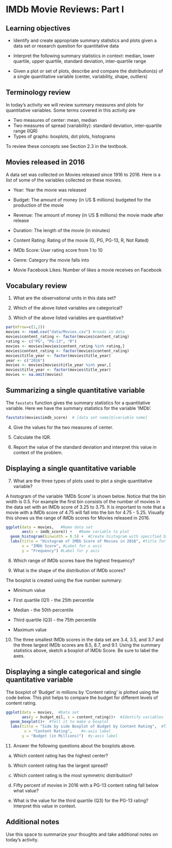 # IMDb Movie Reviews: Part I

## Learning objectives

* Identify and create appropriate summary statistics and plots
  given a data set or research question for quantitative data

* Interpret the following summary statistics in context:
  median, lower quartile, upper quartile,
  standard deviation, inter-quartile range

* Given a plot or set of plots, describe and compare the distribution(s)
  of a single quantitative variable
  (center, variability, shape, outliers)

## Terminology review

In today's activity we will review summary measures and plots for quantitative variables.  Some terms covered in this activity are

* Two measures of center: mean, median
* Two measures of spread (variability): standard deviation, inter-quartile range (IQR)
* Types of graphs: boxplots, dot plots, histograms

To review these concepts see Section 2.3 in the textbook.

## Movies released in 2016

A data set was collected on Movies released since 1916 to 2016.  Here is a list of some of the variables collected on these movies.

* Year: Year the movie was released

* Budget: The amount of money (in US $ millions) budgeted for the production of the movie

* Revenue: The amount of money (in US $ millions) the movie made after release

* Duration: The length of the movie (in minutes)

* Content Rating: Rating of the movie (G, PG, PG-13, R, Not Rated)

* IMDb Score: User rating score from 1 to 10

* Genre: Category the movie falls into

* Movie Facebook Likes: Number of likes a movie receives on Facebook

\newpage

## Vocabulary review

1. What are the observational units in this data set?

\vspace{0.3in}

2. Which of the above listed variables are categorical?

\vspace{.5in}

3. Which of the above listed variables are quantitative?

\vspace{.5in}

```r
par(mfrow=c(1,2))
movies <- read.csv("data/Movies.csv") #reads in data
movies$content_rating <- factor(movies$content_rating)
rating <- c("PG", "PG-13", "R")
movies <- movies[movies$content_rating %in% rating,]
movies$content_rating <- factor(movies$content_rating)
movies$title_year <- factor(movies$title_year)
year <- c("2016")
movies <- movies[movies$title_year %in% year,]
movies$title_year <- factor(movies$title_year)
movies <- na.omit(movies)
```

## Summarizing a single quantitative variable

The `favstats` function gives the summary statistics for a quantitative variable. Here we have the summary statistics for the variable 'IMDb'.

```r
favstats(movies$imdb_score)  # [data set name]$[variable name]
```


4. Give the values for the two measures of center.

\vspace{0.5in}

5. Calculate the IQR.

\vspace{0.5in}

6. Report the value of the standard deviation and interpret this value in context of the problem.
\vspace{1in}

## Displaying a single quantitative variable

7. What are the three types of plots used to plot a single quantitative variable?

\newpage

A histogram of the variable 'IMDb Score' is shown below.  Notice that the bin width is 0.5.  For example the first bin consists of the number of movies in the data set with an IMDb score of 3.25 to 3.75.  It is important to note that a movie with a IMDb score of 4.75 will fall into the bin for 4.75 - 5.25.  Visually this shows us the range of IMDb scores for Movies released in 2016.

```r
ggplot(data = movies,   #Name data set
       aes(x = imdb_score)) +   #Name variable to plot
  geom_histogram(binwidth = 0.5) +  #Create histogram with specified binwidth
  labs(title = "Histogram of IMDb Score of Movies in 2016", #title for plot
       x = "IMDb Score", #Label for x axis
       y = "Frequency") #Label for y axis
```


8. Which range of IMDb scores have the highest frequency?

\vspace{0.5in}

9. What is the shape of the distribution of IMDb scores?

\vspace{0.5in}

The boxplot is created using the five number summary:

* Minimum value

* First quartile (Q1) - the 25th percentile

* Median - the 50th percentile

* Third quartile (Q3) - the 75th percentile

* Maximum value

10.  The three smallest IMDb scores in the data set are 3.4, 3.5, and 3.7 and the three largest IMDb scores are 8.5, 8.7, and 9.1.  Using the summary statistics above, sketch a boxplot of IMDb Score.  Be sure to label the axes.

\newpage

## Displaying a single categorical and single quantitative variable

The boxplot of 'Budget' in millions by 'Content rating' is plotted using the code below.  This plot helps to compare the budget for different levels of content rating.

```r
ggplot(data = movies,  #Data set
       aes(y = budget_mil, x = content_rating))+  #Identify variables
  geom_boxplot()+  #Tell it to make a boxplot
  labs(title = "Side by side Boxplot of Budget by Content Rating",  #Title
        x = "Content Rating",    #x-axis label
       y = "Budget (in Millions)")  #y-axis label
```

11. Answer the following questions about the boxplots above.

   a. Which content rating has the highest center?
\vspace{0.2in}

   b. Which content rating has the largest spread?
\vspace{0.2in}

   c. Which content rating is the most symmetric distribution?
\vspace{0.2in}

   d. Fifty percent of movies in 2016 with a PG-13 content rating fall below what value?
\vspace{0.2in}

   e.  What is the value for the third quartile (Q3) for the PG-13 rating?  Interpret this value in context.
\vspace{.5in}



## Additional notes

Use this space to summarize your thoughts and take additional notes on today's activity.